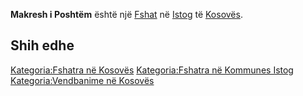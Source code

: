{{Fshat në Kosovës
 | Emri                = Makresh i Poshtëm
| sqi_N_name = Makresh i Poshtëm
| sqi_N_FULL_NAME_RO = Makresh i Poshtëm
| sqi_N_FULL_NAME_ND_RO = Makresh i Poshtem
| sqi_N_SORT_NAME_RG = MAKRESHIPOSHTEM
| sqi_N_FULL_NAME_RG = Makresh i Poshtëm
| sqi_N_FULL_NAME_ND_RG = Makresh i Poshtem
| sqi_V_name = Makreshi i Poshtëm
| sqi_V_FULL_NAME_RO = Makreshi i Poshtëm Makresh i Ulët Makresh i Ultë
| sqi_V_FULL_NAME_ND_RO = Makreshi i Poshtem Makresh i Ulet Makresh i Ulte
| sqi_V_SORT_NAME_RG = MAKRESHIIPOSHTEM MAKRESHIULET MAKRESHIULTE
| sqi_V_FULL_NAME_RG = Makreshi i Poshtëm Makresh i Ulët Makresh i Ultë
| sqi_V_FULL_NAME_ND_RG = Makreshi i Poshtem Makresh i Ulet Makresh i Ulte
| srp_N_name = Donji Makreš
| srp_N_FULL_NAME_RO = Donji Makreš
| srp_N_FULL_NAME_ND_RO = Donji Makres
| srp_N_SORT_NAME_RG = DONJIMAKRES
| srp_N_FULL_NAME_RG = Donji Makreš
| srp_N_FULL_NAME_ND_RG = Donji Makres
| srp_NS_name = Доњи Макреш
| srp_NS_FULL_NAME_RO = Доњи Макреш
| srp_NS_FULL_NAME_ND_RO = Доњи Макреш
| srp_NS_SORT_NAME_RG = ДОЊИМАКРЕШ
| srp_NS_FULL_NAME_RG = Доњи Макреш
| srp_NS_FULL_NAME_ND_RG = Доњи Макреш

 | Emri (Rasa dhanore) = 
 | Figura              = 
 | Shteti              = Kosovo
 | Komuna              = Istog
 | Kodi postar         = 
 | Sipërfaqja          = 

 | Popullsia           = 

 | Regj. i popullsisë  = 
 | Dend. e popullsisë  = 
 | Faqja zyrtare       = 
 <!--- Koordinatat ----> 
 | Gjerësia            = 42.561944
 | Gjatësia            = 21.480556
 | Lartësia            = 
}}
'''Makresh i Poshtëm''' është një [[Fshat]] në [[Istog]] të [[Kosovës]].

<!-- == Gjeografia == -->
<!-- == Historia == -->
<!-- == Demografia == -->
== Shih edhe ==
{{Komuna Istog}}
{{Kosovo-Administrata-Cung}}

[[Kategoria:Fshatra në Kosovës]]
[[Kategoria:Fshatra në Kommunes Istog]]
[[Kategoria:Vendbanime në Kosovës]]